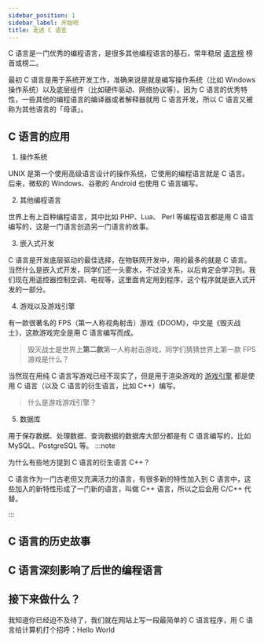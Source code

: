 ```yaml
---
sidebar_position: 1
sidebar_label: 开始吧
title: 走进 C 语言
---
```


C 语言是一门优秀的编程语言，是很多其他编程语言的基石，常年稳居 [语言榜](https://www.tiobe.com/tiobe-index/) 榜首或榜二。

最初 C 语言是用于系统开发工作，准确来说是就是编写操作系统（比如 Windows 操作系统）以及底层组件（比如硬件驱动、网络协议等）。因为 C 语言的优秀特性，一些其他的编程语言的编译器或者解释器就用 C 语言开发，所以 C 语言又被称为其他语言的「母语」。

## C 语言的应用

1. 操作系统

UNIX 是第一个使用高级语言设计的操作系统，它使用的编程语言就是 C 语言。后来，微软的 Windows、谷歌的 Android 也使用 C 语言编写。

2. 其他编程语言

世界上有上百种编程语言，其中比如 PHP、Lua、 Perl 等编程语言都是用 C 语言编写的，这是一门语言创造另一门语言的故事。

3. 嵌入式开发

C 语言是开发底层驱动的最佳选择，在物联网开发中，用的最多的就是 C 语言。当然什么是嵌入式开发，同学们还一头雾水，不过没关系，以后肯定会学习到。我们现在用遥控器控制空调、电视等，这里面肯定用到程序，这个程序就是嵌入式开发的一部分。

4. 游戏以及游戏引擎

有一款很著名的 FPS（第一人称视角射击）游戏《DOOM》，中文是《毁灭战士》，这款游戏完全是用 C 语言编写而成。

> 毁灭战士是世界上**第二款**第一人称射击游戏，同学们猜猜世界上第一款 FPS 游戏是什么？

<BVideo src="BV1BW411P7yK" />

当然现在用纯 C 语言写游戏已经不现实了，但是用于渲染游戏的 [游戏引擎](https://www.bilibili.com/read/cv4982796/) 都是使用 C 语言（以及 C 语言的衍生语言，比如 C++）编写。

> 什么是游戏游戏引擎？

<BVideo src="BV1QV411d7iZ" />

5. 数据库

用于保存数据、处理数据、查询数据的数据库大部分都是有 C 语言编写的，比如 MySQL、PostgreSQL 等。
:::note

为什么有些地方提到 C 语言的衍生语言 C++？

C 语言作为一门古老但又充满活力的语言，有很多新的特性加入到 C 语言中，这些加入的新特性形成了一门新的语言，叫做 C++ 语言，所以之后会用 C/C++ 代替。

:::

## C 语言的历史故事

## C 语言深刻影响了后世的编程语言

## 接下来做什么？

我知道你已经迫不及待了，我们就在网站上写一段最简单的 C 语言程序，用 C 语言给计算机打个招呼：Hello World
